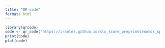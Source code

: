 ```yaml
---
title: "QR-code"
format: html
---
```



```r
library(qrcode)
code <- qr_code("https://iramler.github.io/slu_score_preprints/motor_sports/dakar_rally_regression/")
print(code)
plot(code)
```
